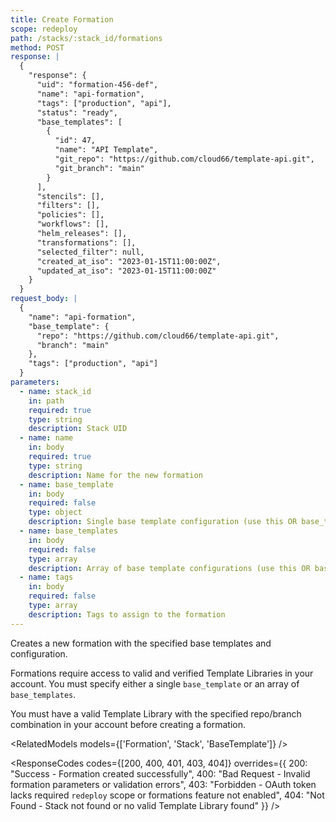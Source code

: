 ```yaml
---
title: Create Formation
scope: redeploy
path: /stacks/:stack_id/formations
method: POST
response: |
  {
    "response": {
      "uid": "formation-456-def",
      "name": "api-formation",
      "tags": ["production", "api"],
      "status": "ready",
      "base_templates": [
        {
          "id": 47,
          "name": "API Template",
          "git_repo": "https://github.com/cloud66/template-api.git",
          "git_branch": "main"
        }
      ],
      "stencils": [],
      "filters": [],
      "policies": [],
      "workflows": [],
      "helm_releases": [],
      "transformations": [],
      "selected_filter": null,
      "created_at_iso": "2023-01-15T11:00:00Z",
      "updated_at_iso": "2023-01-15T11:00:00Z"
    }
  }
request_body: |
  {
    "name": "api-formation",
    "base_template": {
      "repo": "https://github.com/cloud66/template-api.git",
      "branch": "main"
    },
    "tags": ["production", "api"]
  }
parameters:
  - name: stack_id
    in: path
    required: true
    type: string
    description: Stack UID
  - name: name
    in: body
    required: true
    type: string
    description: Name for the new formation
  - name: base_template
    in: body
    required: false
    type: object
    description: Single base template configuration (use this OR base_templates)
  - name: base_templates
    in: body
    required: false
    type: array
    description: Array of base template configurations (use this OR base_template)
  - name: tags
    in: body
    required: false
    type: array
    description: Tags to assign to the formation
---
```


Creates a new formation with the specified base templates and configuration.

Formations require access to valid and verified Template Libraries in your account. You must specify either a single `base_template` or an array of `base_templates`.

<Callout type="info" title="Template Library Access">
You must have a valid Template Library with the specified repo/branch combination in your account before creating a formation.
</Callout>

<RelatedModels models={['Formation', 'Stack', 'BaseTemplate']} />

<ResponseCodes 
  codes={[200, 400, 401, 403, 404]}
  overrides={{
    200: "Success - Formation created successfully",
    400: "Bad Request - Invalid formation parameters or validation errors",
    403: "Forbidden - OAuth token lacks required `redeploy` scope or formations feature not enabled",
    404: "Not Found - Stack not found or no valid Template Library found"
  }}
/>